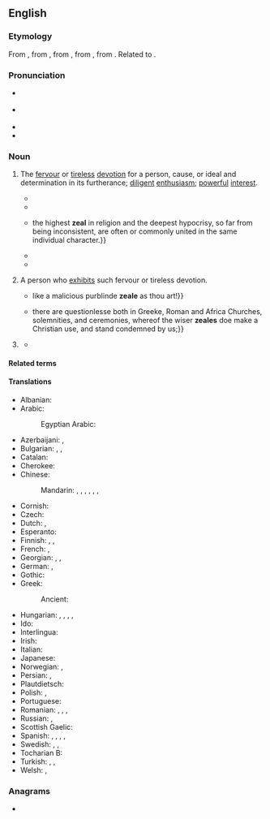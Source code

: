 ==English==

===Etymology===
From {{inh|en|enm|zele}}, from {{der|en|fro|zel}}, from {{der|en|LL.|zēlus}}, from {{der|en|grc|ζῆλος||zeal, jealousy}}, from {{inh|en|ine-pro|*yeh₂-|t=to search}}. Related to {{m|en|jealous}}.

===Pronunciation===
* {{a|UK}} {{IPA|en|/ziːl/}}
* {{a|US}} {{IPA|en|/zil/}}
* {{audio|en|en-us-zeal.ogg|Audio (US)}}
* {{rhymes|en|iːl|s=1}}

===Noun===
{{en-noun|~}}

# The [[fervour]] or [[tireless]] [[devotion]] for a person, cause, or ideal and determination in its furtherance; [[diligent]] [[enthusiasm]]; [[powerful]] [[interest]].
#: {{ux|en|She extols the virtues of veganism with missionary '''zeal'''.}}
#: {{syn|en|ardour|eagerness|enthusiasm|intensity|passion}}
#: {{ant|en|apathy}}
#* {{RQ:KJV|Romans|10|2|url=https://www.biblegateway.com/passage/?search=Romans+10&version=KJV|passage=I bear them record that they have a '''zeal''' of God, but not according to knowledge.}}
#* {{RQ:Dryden Hind and Panther|part=3|page=96|url=http://name.umdl.umich.edu/A36627.0001.001|passage='''Zeal''', the blind conductor of the will}}
#* {{quote-book|en|1779|{{w|David Hume}}|{{w|Dialogues Concerning Natural Religion}}|part=12|page=143-144|url=http://name.umdl.umich.edu/004895521.0001.000|passage={{...}} the highest '''zeal'''  in religion and the deepest hypocrisy, so far from being inconsistent, are often or commonly united in the same individual character.}}
#* {{RQ:Austen Emma|volume=1|chapter=14|page=250|url=https://archive.org/details/emmanovelinthree131aust/page/n257|passage=[He] would begin admiring her drawings with so much '''zeal''' and so little knowledge as seemed terribly like a would-be lover,}}
#* {{quote-book|en|1962|{{w|Rachel Carson}}|{{w|Silent Spring}}|location=Boston|publisher=Houghton Mifflin|chapter=15|page=248|url=https://www.fadedpage.com/books/20151002/html.php|passage=The stockman’s '''zeal''' for eliminating the coyote has resulted in plagues of field mice, which the coyote formerly controlled.}}
# {{lb|en|obsolete}} A person who [[exhibit]]s such fervour or tireless devotion.
#: {{syn|en|zealot}}
#* {{quote-book|en|1614|{{w|Ben Jonson}}|{{w|Bartholomew Fair (play)|Bartholomew Fair}}|location=London|publisher=Robert Allot|act=v|scene=5|page=85|url=http://name.umdl.umich.edu/A04633.0001.001|passage={{...}} like a malicious purblinde '''zeale''' as thou art!}}
#* {{quote-book|en|1642|{{w|Thomas Browne}}|{{w|Religio Medici}}|location=London|publisher=Andrew Crooke|page=5|url=http://name.umdl.umich.edu/A29868.0001.001|passage={{...}} there are questionlesse both in Greeke, Roman and Africa Churches, solemnities, and ceremonies, whereof the wiser '''zeales''' doe make a Christian use, and stand condemned by us;}}
# {{n-g|The [[collective noun]] for a group of [[zebra]]s.}}
#: {{syn|en|dazzle|herd}}
#* {{quote-book|en|title=Zeal of Zebras: Animal Groups on an African Safari|author=Alex Kuskowski|year=2012|page=8|ISBN=1614802807|passage=A '''zeal''' of zebras confuses predators. Each zebra has a different set of stripes.}}

====Related terms====
{{der3|en
|jealous
|jealousy
|zealot
|zealotic
|zealotical
|zealotry
|zealous
|zealously
|zealousness
}}

====Translations====
{{trans-top|fervor or devotion}}
* Albanian: {{t+|sq|cenë}}
* Arabic: {{t|ar|حماس}}
*: Egyptian Arabic: {{t|arz|جهد|m|tr=guhd}}
* Azerbaijani: {{t|az|şövq}}, {{t|az|canfəşanlıq}}
* Bulgarian: {{t+|bg|усърдие|n}}, {{t+|bg|старание|n}}, {{t+|bg|стремеж|m}}
* Catalan: {{t+|ca|zel|m}}
* Cherokee: {{t|chr|ᎤᏚᎩᎬᏗ|sc=Cher}}
* Chinese:
*: Mandarin: {{t+|cmn|熱心|sc=Hani}}, {{t+|cmn|热心|tr=rèxīn|sc=Hani}}, {{t+|cmn|熱情|sc=Hani}}, {{t+|cmn|热情|tr=rèqíng|sc=Hani}}, {{t+|cmn|激情|tr=jīqíng|sc=Hani}}, {{t+|cmn|熱忱|sc=Hani}}, {{t+|cmn|热忱|tr=rèchén|sc=Hani}}
* Cornish: {{t|kw|diwysykter|m}}
* Czech: {{t|cs|horlivost|f}}
* Dutch: {{t+|nl|ijver|m}}, {{t+|nl|geestdrift|m}}
* Esperanto: {{t+|eo|fervoro}}
* Finnish: {{t+|fi|into}}, {{t+|fi|intohimo}}, {{t+|fi|kiihko}}
* French: {{t+|fr|zèle|m}}, {{t+|fr|assiduité|f}}
* Georgian: {{t|ka|გულმოდგინება}}, {{t|ka|სიბეჯითე}}, {{t|ka|თავგამოდება}}
* German: {{t+|de|Eifer|m}}, {{t+|de|Begeisterung|f}}
* Gothic: {{t|got|𐌰𐌻𐌾𐌰𐌽|n}}
* Greek:
*: Ancient: {{t|grc|προθυμία|f}}
{{trans-mid}}
* Hungarian: {{t+|hu|buzgóság}}, {{t+|hu|buzgalom}}, {{t+|hu|lelkesedés}}, {{t+|hu|hév}}, {{t|hu|hevület}}
* Ido: {{t+|io|zelo}}
* Interlingua: {{t+|ia|zelo}}
* Irish: {{t|ga|díograis|f}}
* Italian: {{t+|it|zelo|m}}
* Japanese: {{t+|ja|熱情|tr=netsujō}}
* Norwegian: {{t+|no|engasjement|n}}, {{t|no|iver|m}}
* Persian: {{t+|fa|غیرت|tr=ğeyrat}}, {{t+|fa|تعصب|tr=ta'assob}}
* Plautdietsch: {{t|pdt|Iewa|m}}
* Polish: {{t+|pl|zapał|m-in}}, {{t+|pl|gorliwość|f}}
* Portuguese: {{t+|pt|zelo|m}}
* Romanian: {{t+|ro|zel|n}}, {{t+|ro|ardoare|f}}, {{t+|ro|râvnă|f}}, {{t+|ro|sârguință|f}}
* Russian: {{t+|ru|рве́ние|n}}, {{t+|ru|усе́рдие|n}}
* Scottish Gaelic: {{t|gd|eud|m}}
* Spanish: {{t+|es|ahínco|m}}, {{t+|es|fervor|m}}, {{t+|es|celo|m}}, {{t+|es|entusiasmo|m}}, {{t+|es|denuedo|m}}
* Swedish: {{t+|sv|iver}}, {{t+|sv|nit|c}}, {{t|sv|nitälskan|c}}
* Tocharian B: {{t|txb|spelkke}}
* Turkish: {{t+|tr|hırs}}, {{t+|tr|şevk}}, {{t+|tr|heves}}
* Welsh: {{t|cy|sêl|f}}, {{t|cy|selogrwydd|m}}
{{trans-bottom}}

===Anagrams===
* {{anagrams|en|a=aelz|Elza|Zale|laze|zale}}

{{c|en|Collectives|Emotions}}